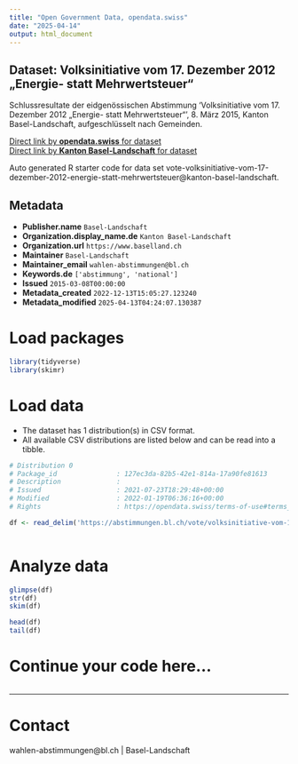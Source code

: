 ```yaml
---
title: "Open Government Data, opendata.swiss"
date: "2025-04-14"
output: html_document
---
```


## Dataset: Volksinitiative vom 17. Dezember 2012 „Energie- statt Mehrwertsteuer“

Schlussresultate der eidgenössischen Abstimmung 'Volksinitiative vom 17. Dezember 2012 „Energie- statt Mehrwertsteuer“', 8. März 2015, Kanton Basel-Landschaft, aufgeschlüsselt nach Gemeinden.

[Direct link by **opendata.swiss** for dataset](https://opendata.swiss/de/dataset/volksinitiative-vom-17-dezember-2012-energie-statt-mehrwertsteuer1)<br>
[Direct link by **Kanton Basel-Landschaft** for dataset](https://abstimmungen.bl.ch/vote/volksinitiative-vom-17-dezember-2012-energie-statt-mehrwertsteuer/data)

Auto generated R starter code for data set vote-volksinitiative-vom-17-dezember-2012-energie-statt-mehrwertsteuer@kanton-basel-landschaft.

## Metadata

- **Publisher.name** `Basel-Landschaft`
- **Organization.display_name.de** `Kanton Basel-Landschaft`
- **Organization.url** `https://www.baselland.ch`
- **Maintainer** `Basel-Landschaft`
- **Maintainer_email** `wahlen-abstimmungen@bl.ch`
- **Keywords.de** `['abstimmung', 'national']`
- **Issued** `2015-03-08T00:00:00`
- **Metadata_created** `2022-12-13T15:05:27.123240`
- **Metadata_modified** `2025-04-13T04:24:07.130387`


# Load packages

```r

library(tidyverse)
library(skimr)

```

# Load data

-   The dataset has 1 distribution(s) in CSV format.
-   All available CSV distributions are listed below and can be read into a tibble.

```r

# Distribution 0
# Package_id               : 127ec3da-82b5-42e1-814a-17a90fe81613
# Description              : 
# Issued                   : 2021-07-23T18:29:48+00:00
# Modified                 : 2022-01-19T06:36:16+00:00
# Rights                   : https://opendata.swiss/terms-of-use#terms_by

df <- read_delim('https://abstimmungen.bl.ch/vote/volksinitiative-vom-17-dezember-2012-energie-statt-mehrwertsteuer/data-csv')



```

# Analyze data

```r

glimpse(df)
str(df)
skim(df)

head(df)
tail(df)

```

# Continue your code here...

```r

```

------------------------------------------------------------------------

# Contact

wahlen-abstimmungen@bl.ch | Basel-Landschaft
